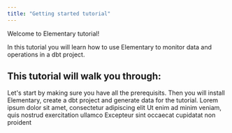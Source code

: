 ```yaml
---
title: "Getting started tutorial"
---
```


Welcome to Elementary tutorial!

In this tutorial you will learn how to use Elementary to monitor data and operations in a dbt project.


## This tutorial will walk you through:

<CardGroup cols={1}>
  <Card title="1. Setup tutorial environment" icon="screwdriver-wrench" iconType="duotone" color="#0285c7" href="../tutorial/setup">
    Let's start by making sure you have all the prerequisits. Then you will install Elementary, create a dbt project and generate data for the tutorial. 
  </Card>
  <Card title="2. Collect dbt arrtifacts and logs" icon="monitor-waveform" iconType="duotone" color="#0285c7">
    Lorem ipsum dolor sit amet, consectetur adipiscing elit
  </Card>
  <Card title="3. Add Elementary tests" icon="list-check" iconType="duotone" color="#16a34a" href="../tutorial/tests-with-elementary">
    Ut enim ad minim veniam, quis nostrud exercitation ullamco
  </Card>
  <Card title="4. Generate Elementary's report" icon="browser" iconType="duotone" color="#dc2626" href="../tutorial/running-elementary">
    Excepteur sint occaecat cupidatat non proident
  </Card>
</CardGroup>

